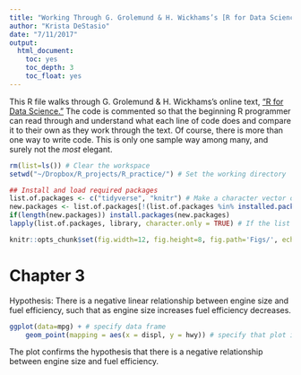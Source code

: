 ```yaml
---
title: "Working Through G. Grolemund & H. Wickhams’s [R for Data Science](http://r4ds.had.co.nz/index.html)"
author: "Krista DeStasio"
date: "7/11/2017"
output:
  html_document:
    toc: yes
    toc_depth: 3
    toc_float: yes
---
```


This R file walks through G. Grolemund & H. Wickhams’s online text, ["R for Data Science."](http://r4ds.had.co.nz/index.html) The code is commented so that the beginning R programmer can read through and understand what each line of code does and compare it to their own as they work through the text. Of course, there is more than one way to write code. This is only one sample way among many, and surely not the _most_ elegant.  

```r
rm(list=ls()) # Clear the workspace
setwd("~/Dropbox/R_projects/R_practice/") # Set the working directory

## Install and load required packages
list.of.packages <- c("tidyverse", "knitr") # Make a character vector of packages used in the script
new.packages <- list.of.packages[!(list.of.packages %in% installed.packages()[,"Package"])] # Which packages are not already installed
if(length(new.packages)) install.packages(new.packages) 
lapply(list.of.packages, library, character.only = TRUE) # If the list of packages we want and the list of new packages is not of the same length, install the packages listed in new.packages

knitr::opts_chunk$set(fig.width=12, fig.height=8, fig.path='Figs/', echo=TRUE, warning=FALSE, message=FALSE) # Set the knit options: save figures to a folder, echo code chunks in the knitted document, don't print warnings in the knitted doc, don't print messages in the knitted doc.
```

# Chapter 3

Hypothesis: There is a negative linear relationship between engine size and fuel efficiency, such that as engine size increases fuel efficiency decreases.  

```r
ggplot(data=mpg) + # specify data frame 
    geom_point(mapping = aes(x = displ, y = hwy)) # specify that plot is a scatterplot with displ on the x axis and hwy on the y axis
```

The plot confirms the hypothesis that there is a negative relationship between engine size and fuel efficiency.  

